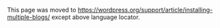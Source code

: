 {{Languages|
{{en|Installing Multiple Blogs}}
{{ja|Installing Multiple Blogs}}
{{pt-br|Instalando Múltiplos Blogs}}
{{th|Installing Multiple Blogs}}
{{zh-tw|安裝多個部落格}}
}}
This page was moved to https://wordpress.org/support/article/installing-multiple-blogs/ except above language locator.

<!--
== Multisite feature ==

If you want multiple blogs using WordPress, use multisite feature to create what was referred to as a network of sites. This feature was implemented by merging WordPressMU into the core at [[Version 3.0]]. 

Multisite feature install single WordPress and database.

See [[Create A Network]].


== Multiple Blogs Through Multiple Installs ==

By some reason, if you need multiple WordPress instances, you must actually install each WordPress separately (that is, as a separate WordPress installation). System architecture can be divided into two types by number of databases.

# Multiple databases installation. Each database manages specific site's information.
# Single database installation. The database manages all site's information.


=== Multiple Databases ===

You'll need a separate [[Glossary#MySQL|MySQL database]] for each blog you plan to install. If you have not yet created these, [[Installing_WordPress#Step_2:_Create_the_Database_and_a_User|basic instructions are found here]]. 

The [[Editing_wp-config.php|wp-config.php]] file will vary for each installation. The lines to change are:

 define('DB_NAME', 'wordpress');     // The name of the database
 define('DB_USER', 'username');     // Your MySQL username
 define('DB_PASSWORD', 'password'); // ...and password

<code>DB_NAME</code> will be the name of the individual database created for that blog. If you are using different user logins for each database, edit <code>DB_USER</code> and <code>DB_PASSWORD</code> to reflect this, as well. 

Upload each wp-config.php file to its specific root/installation directory, and run the installation. See [[Installing WordPress]] for more information.

=== Single Database ===

As with the multiple databases solution described above, the [[Editing_wp-config.php|wp-config.php]] file will vary for each installation. In this case, however, only a single line will be unique to each blog:

 $table_prefix = 'wp_'; // example: 'wp_' or 'b2' or 'mylogin_' 

By default, WordPress assigns the table prefix <code>wp_</code> to its [[Glossary#MySQL|MySQL database]] tables, but this prefix can be anything you choose. By using more than one, you create unique identifiers for each blog in your database. For example, let's say you have three blogs to set up, with the names Main, Projects and Test. You want to substitute the prefix <code>wp_</code> for each blog's wp-config.php: 

Main blog:
 $table_prefix = 'main_'; 

Projects blog:
 $table_prefix = 'projects_'; 

Test blog:
 $table_prefix = 'test_'; 

As noted, you may use a prefix of your own making. Those provided here are for example purposes only.

Upload each wp-config.php file to its specific root/installation directory, and run the installation. See [[Installing WordPress]] for more information.

=== Multiple Databases, Same Users ===

You can use the same userbase with all your blogs on the same domain, by defining the <tt>CUSTOM_USER_TABLE</tt> and optionally the <tt>CUSTOM_USER_META_TABLE</tt> constants to point to the same <tt>wp_your_blog_users</tt> and <tt>wp_your_blog_usermeta</tt> tables.
See [[Editing_wp-config.php#Custom_User_and_Usermeta_Tables|Editing wp-config.php/Custom User and Usermeta Tables]].

=== Other Resources ===

* [http://climbtothestars.org/archives/2004/09/02/scripts-for-a-wordpress-weblog-farm Scripts for a WordPress Weblog Farm] and [http://climbtothestars.org/archives/2004/08/11/musings-on-a-multiblog-wordpress/ Musings on a Multiblog WordPress] are historical documents to review about creating and managing multiple blog through a single interface.

[[Category:Installation]]
[[Category:Getting Started]]
[[Category:Advanced Topics]]
-->